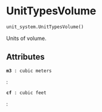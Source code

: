 # UnitTypesVolume { #flood_adapt.unit_system.UnitTypesVolume }

```python
unit_system.UnitTypesVolume()
```

Units of volume.

## Attributes {.doc-section .doc-section-attributes}

<code>[**m3**]{.parameter-name} [:]{.parameter-annotation-sep} [cubic meters]{.parameter-annotation}</code>

:

<code>[**cf**]{.parameter-name} [:]{.parameter-annotation-sep} [cubic feet]{.parameter-annotation}</code>

:
